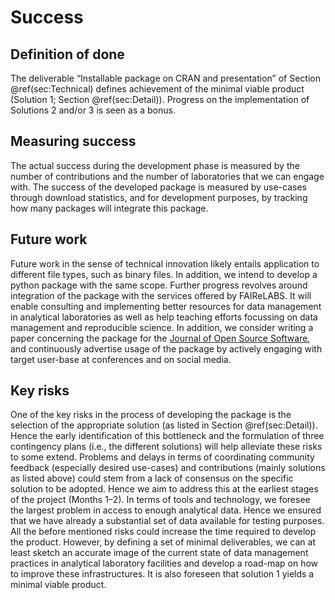 # Success
<!-- 
Projects should have a definition of done that is measurable, and a thorough understanding going in of what the risks are to delivery 
-->

## Definition of done

The deliverable "Installable package on CRAN and presentation" of Section \@ref(sec:Technical) defines achievement of the minimal viable product (Solution 1; Section \@ref(sec:Detail)). Progress on the implementation of Solutions 2 and/or 3 is seen as a bonus.
<!-- 
What does success look like? 
-->

## Measuring success

The actual success during the development phase is measured by the number of contributions and the number of laboratories that we can engage with. The success of the developed package is measured by use-cases through download statistics, and for development purposes, by tracking how many packages will integrate this package.
<!-- 
How will we know when success is achieved, what markers can we use along the way 
-->

## Future work
<!-- 
How could this be extended / developed in the future by yourself and/or the community in general?
-->

Future work in the sense of technical innovation likely entails application to different file types, such as binary files. In addition, we intend to develop a python package with the same scope. Further progress revolves around integration of the package with the services offered by FAIReLABS. It will enable consulting and implementing better resources for data management in analytical laboratories as well as help teaching efforts focussing on data management and reproducible science. In addition, we consider writing a paper concerning the package for the [Journal of Open Source Software](https://joss.theoj.org/), and continuously advertise usage of the package by actively engaging with target user-base at conferences and on social media. 


## Key risks

One of the key risks in the process of developing the package is the selection of the appropriate solution (as listed in Section \@ref(sec:Detail)). Hence the early identification of this bottleneck and the formulation of three contingency plans (i.e., the different solutions) will help alleviate these risks to some extend. Problems and delays in terms of coordinating community feedback (especially desired use-cases) and contributions (mainly solutions as listed above) could stem from a lack of consensus on the specific solution to be adopted. Hence we aim to address this at the earliest stages of the project (Months 1--2). In terms of tools and technology, we foresee the largest problem in access to enough analytical data. Hence we ensured that we have already a substantial set of data available for testing purposes. All the before mentioned risks could increase the time required to develop the product. However, by defining a set of minimal deliverables, we can at least sketch an accurate image of the current state of data management practices in analytical laboratory facilities and develop a road-map on how to improve these infrastructures. It is also foreseen that solution 1 yields a minimal viable product.

<!-- 
What sort of things could come up that can delay or break the project?

 - [ ] People
 - [ ] Processes
 - [ ] Tooling & Technology
 - [ ] Costs

-->
